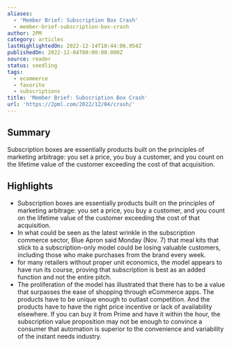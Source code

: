 ```yaml
---
aliases:
  - 'Member Brief: Subscription Box Crash'
  - member-brief-subscription-box-crash
author: 2PM
category: articles
lastHighlightedOn: 2022-12-14T10:44:06.954Z
publishedOn: 2022-12-04T00:00:00.000Z
source: reader
status: seedling
tags:
  - ecommerce
  - favorite
  - subscriptions
title: 'Member Brief: Subscription Box Crash'
url: 'https://2pml.com/2022/12/04/crash/'
---
```

## Summary

Subscription boxes are essentially products built on the principles of marketing arbitrage: you set a price, you buy a customer, and you count on the lifetime value of the customer exceeding the cost of that acquisition.

## Highlights

- Subscription boxes are essentially products built on the principles of marketing arbitrage: you set a price, you buy a customer, and you count on the lifetime value of the customer exceeding the cost of that acquisition.
- In what could be seen as the latest wrinkle in the subscription commerce sector, Blue Apron said Monday (Nov. 7) that meal kits that stick to a subscription-only model could be losing valuable customers, including those who make purchases from the brand every week.
- for many retailers without proper unit economics, the model appears to have run its course, proving that subscription is best as an added function and not the entire pitch.
- The proliferation of the model has illustrated that there has to be a value that surpasses the ease of shopping through eCommerce apps. The products have to be unique enough to outlast competition. And the products have to have the right price incentive or lack of availability elsewhere. If you can buy it from Prime and have it within the hour, the subscription value proposition may not be enough to convince a consumer that automation is superior to the convenience and variability of the instant needs industry.
